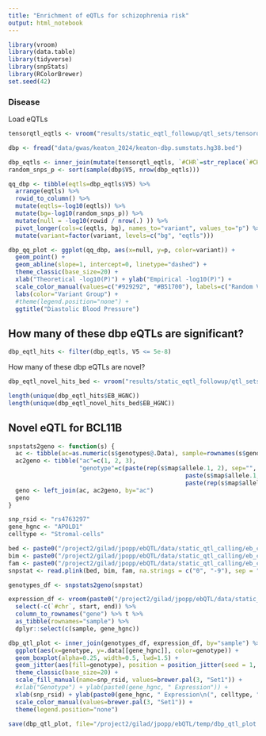 ```yaml
---
title: "Enrichment of eQTLs for schizophrenia risk"
output: html_notebook
---
```

```r
library(vroom)
library(data.table)
library(tidyverse)
library(snpStats)
library(RColorBrewer)
set.seed(42)
```


### Disease
Load eQTLs
```r
tensorqtl_eqtls <- vroom("results/static_eqtl_followup/qtl_sets/tensorqtl/original/signif_variant_gene_pairs.bed")
```


```r
dbp <- fread("data/gwas/keaton_2024/keaton-dbp.sumstats.hg38.bed")

dbp_eqtls <- inner_join(mutate(tensorqtl_eqtls, `#CHR`=str_replace(`#CHR`, "chr", "")), dbp, by=c("#CHR"="V1", "END"="V3"))
random_snps_p <- sort(sample(dbp$V5, nrow(dbp_eqtls)))

qq_dbp <- tibble(eqtls=dbp_eqtls$V5) %>%
  arrange(eqtls) %>%
  rowid_to_column() %>%
  mutate(eqtls=-log10(eqtls)) %>%
  mutate(bg=-log10(random_snps_p)) %>%
  mutate(null = -log10(rowid / nrow(.) )) %>%
  pivot_longer(cols=c(eqtls, bg), names_to="variant", values_to="p") %>%
  mutate(variant=factor(variant, levels=c("bg", "eqtls")))

dbp_qq_plot <- ggplot(qq_dbp, aes(x=null, y=p, color=variant)) +
  geom_point() + 
  geom_abline(slope=1, intercept=0, linetype="dashed") +
  theme_classic(base_size=20) +
  xlab("Theoretical -log10(P)") + ylab("Empirical -log10(P)") +
  scale_color_manual(values=c("#929292", "#B51700"), labels=c("Random Variants", "HDC eQTLs")) +
  labs(color="Variant Group") +
  #theme(legend.position="none") +
  ggtitle("Diastolic Blood Pressure")
```

## How many of these dbp eQTLs are significant?
```r
dbp_eqtl_hits <- filter(dbp_eqtls, V5 <= 5e-8)
```

How many of these dbp eQTLs are novel?
```r
dbp_eqtl_novel_hits_bed <- vroom("results/static_eqtl_followup/qtl_sets/tensorqtl/dbp_overlap_keaton/signif_variant_gene_pairs.gtex_removed.tagged_gtex_removed.bed")

length(unique(dbp_eqtl_hits$EB_HGNC))
length(unique(dbp_eqtl_novel_hits_bed$EB_HGNC))
```

## Novel eQTL for BCL11B
```r
snpstats2geno <- function(s) {
  ac <- tibble(ac=as.numeric(s$genotypes@.Data), sample=rownames(s$genotypes@.Data))
  ac2geno <- tibble("ac"=c(1, 2, 3), 
                    "genotype"=c(paste(rep(s$map$allele.1, 2), sep="", collapse=""), 
                                                  paste(s$map$allele.1, s$map$allele.2, sep="", collapse=""), 
                                                  paste(rep(s$map$allele.2, 2), sep="", collapse="")))
  geno <- left_join(ac, ac2geno, by="ac")
  geno
}
```


```r
snp_rsid <- "rs4763297"
gene_hgnc <- "APOLD1"
celltype <- "Stromal-cells"

bed <- paste0("/project2/gilad/jpopp/ebQTL/data/static_qtl_calling/eb_cellid/pseudobulk_tmm/basic/", celltype, "/genotypes_filtered_plink.bed")
bim <- paste0("/project2/gilad/jpopp/ebQTL/data/static_qtl_calling/eb_cellid/pseudobulk_tmm/basic/", celltype, "/genotypes_filtered_plink.bim")
fam <- paste0("/project2/gilad/jpopp/ebQTL/data/static_qtl_calling/eb_cellid/pseudobulk_tmm/basic/", celltype, "/genotypes_filtered_plink.fam")
snpstat <- read.plink(bed, bim, fam, na.strings = c("0", "-9"), sep = "." , select.subjects = NULL, select.snps = snp_rsid)

genotypes_df <- snpstats2geno(snpstat)

expression_df <- vroom(paste0("/project2/gilad/jpopp/ebQTL/data/static_qtl_calling/eb_cellid/pseudobulk_tmm/basic/", celltype, "/expression.bed.gz")) %>%
  select(-c(`#chr`, start, end)) %>%
  column_to_rownames("gene") %>% t %>%
  as_tibble(rownames="sample") %>%
  dplyr::select(c(sample, gene_hgnc))
```

```r
dbp_qtl_plot <- inner_join(genotypes_df, expression_df, by="sample") %>%
  ggplot(aes(x=genotype, y=.data[[gene_hgnc]], color=genotype)) +
  geom_boxplot(alpha=0.25, width=0.5, lwd=1.5) +
  geom_jitter(aes(fill=genotype), position = position_jitter(seed = 1, width = 0.1), size=3.5, shape=21, lwd=1.25, color="black") +
  theme_classic(base_size=20) +
  scale_fill_manual(name=snp_rsid, values=brewer.pal(3, "Set1")) +
  #xlab("Genotype") + ylab(paste0(gene_hgnc, " Expression")) +
  xlab(snp_rsid) + ylab(paste0(gene_hgnc, " Expression\n(", celltype, ")")) +
  scale_color_manual(values=brewer.pal(3, "Set1")) +
  theme(legend.position="none")

save(dbp_qtl_plot, file="/project2/gilad/jpopp/ebQTL/temp/dbp_qtl_plot.Rdata")
```
